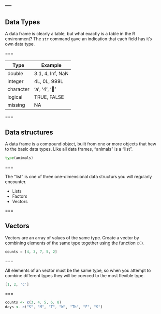 ---
---

## Data Types

A data frame is clearly a table, but what exactly is a table in the R
environment? The `str` command gave an indication that each field has it's own
data type.

===

| Type      | Example           |
|-----------+-------------------|
| double    | 3.1, 4, Inf, NaN  |
| integer   | 4L, 0L, 999L      |
| character | 'a', '4', '👏'    |
| logical   | TRUE, FALSE       |
| missing   | NA                |

===

## Data structures

A data frame is a compound object, built from one or more objects that hew to
the basic data types. Like all data frames, "animals" is a "list".

```python
type(animals)
```


===

The "list" is one of three one-dimensional data structurs you will regularly
encounter.

- Lists
- Factors
- Vectors

===

## Vectors

Vectors are an array of values of the same type. Create a vector by combining
elements of the same type together using the function `c()`.

```python
counts = [4, 3, 7, 5, 2]
```

===

All elements of an vector must be the same type, so when you attempt to combine
different types they will be coerced to the most flexible type.

```python
[1, 2, 'c']
```

===

```r
counts <- c(3, 4, 5, 6, 8)
days <- c("S", "M", "T", "W", "Th", "F", "S")
```
